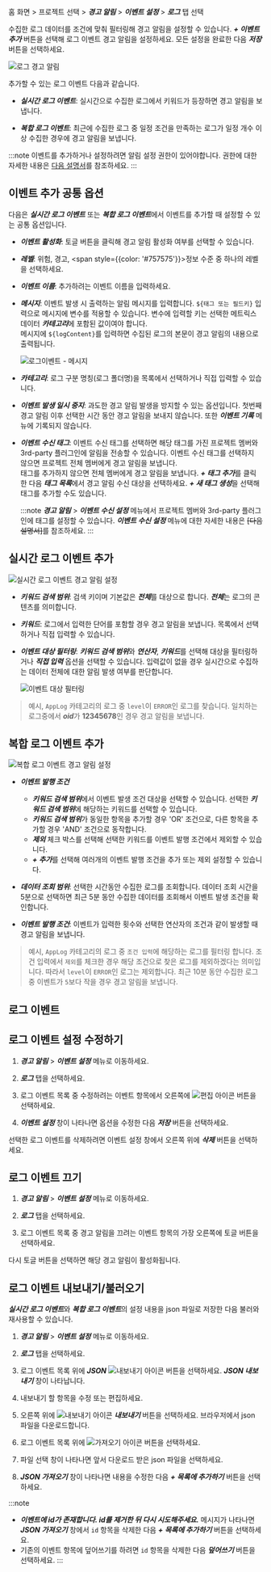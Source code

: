 홈 화면 > 프로젝트 선택 > ***경고 알림*** > ***이벤트 설정*** > ***로그*** 탭 선택

수집한 로그 데이터를 조건에 맞춰 필터링해 경고 알림을 설정할 수 있습니다. ***+ 이벤트 추가*** 버튼을 선택해 로그 이벤트 경고 알림을 설정하세요. 모든 설정을 완료한 다음 ***저장*** 버튼을 선택하세요.

![로그 경고 알림](/img/set-event-log-main.png)

추가할 수 있는 로그 이벤트 다음과 같습니다.

* ***실시간 로그 이벤트***: 실시간으로 수집한 로그에서 키워드가 등장하면 경고 알림을 보냅니다.

* ***복합 로그 이벤트***: 최근에 수집한 로그 중 일정 조건을 만족하는 로그가 일정 개수 이상 수집한 경우에 경고 알림을 보냅니다.

:::note
이벤트를 추가하거나 설정하려면 알림 설정 권한이 있어야합니다. 권한에 대한 자세한 내용은 [다음 설명서](project/project-structure)를 참조하세요.
:::

## 이벤트 추가 공통 옵션

다음은 ***실시간 로그 이벤트*** 또는 ***복합 로그 이벤트***에서 이벤트를 추가할 때 설정할 수 있는 공통 옵션입니다.

* ***이벤트 활성화***: 토글 버튼을 클릭해 경고 알림 활성화 여부를 선택할 수 있습니다.

* ***레벨***: <span class='vslow'>위험</span>, <span class='slow'>경고</span>, <span style={{color: '#757575'}}>정보</span> 수준 중 하나의 레벨을 선택하세요.

* ***이벤트 이름***: 추가하려는 이벤트 이름을 입력하세요.

* ***메시지***: 이벤트 발생 시 출력하는 알림 메시지를 입력합니다. `${태그 또는 필드키}` 입력으로 메시지에 변수를 적용할 수 있습니다. 변수에 입력할 키는 선택한 메트릭스 데이터 ***카테고리***에 포함된 값이여야 합니다.<br/>
  메시지에 `${logContent}`를 입력하면 수집된 로그의 본문이 경고 알림의 내용으로 출력됩니다.

  ![로그이벤트 - 메시지](/img/set-event-log-message.png)

* ***카테고리***: 로그 구분 명칭(로그 폴더명)을 목록에서 선택하거나 직접 입력할 수 있습니다.

* ***이벤트 발생 일시 중지***: 과도한 경고 알림 발생을 방지할 수 있는 옵션입니다. 첫번째 경고 알림 이후 선택한 시간 동안 경고 알림을 보내지 않습니다. 또한 ***이벤트 기록*** 메뉴에 기록되지 않습니다.

* ***이벤트 수신 태그***: 이벤트 수신 태그를 선택하면 해당 태그를 가진 프로젝트 멤버와 3rd-party 플러그인에 알림을 전송할 수 있습니다. 이벤트 수신 태그를 선택하지 않으면 프로젝트 전체 멤버에게 경고 알림을 보냅니다.<br/>태그를 추가하지 않으면 전체 멤버에게 경고 알림을 보냅니다. ***+ 태그 추가***를 클릭한 다음 ***태그 목록***에서 경고 알림 수신 대상을 선택하세요. ***+ 새 태그 생성***을 선택해 태그를 추가할 수도 있습니다.

  :::note
  ***경고 알림*** > ***이벤트 수신 설정*** 메뉴에서 프로젝트 멤버와 3rd-party 플러그인에 태그를 설정할 수 있습니다. ***이벤트 수신 설정*** 메뉴에 대한 자세한 내용은 ~~[다음 설명서]~~를 참조하세요.
  :::

## 실시간 로그 이벤트 추가

![실시간 로그 이벤트 경고 알림 설정](/img/set-event-log.png)

* ***키워드 검색 범위***: 검색 키이며 기본값은 ***전체***를 대상으로 합니다. ***전체***는 로그의 콘텐츠를 의미합니다.

* ***키워드***: 로그에서 입력한 단어를 포함할 경우 경고 알림을 보냅니다. 목록에서 선택하거나 직접 입력할 수 있습니다.

* ***이벤트 대상 필터링***: ***키워드 검색 범위***와 ***연산자***, ***키워드***를 선택해 대상을 필터링하거나 ***직접 입력*** 옵션을 선택할 수 있습니다. 입력값이 없을 경우 실시간으로 수집하는 데이터 전체에 대한 알림 발생 여부를 판단합니다.

  ![이벤트 대상 필터링](/img/set-event-log-filter.png)

> 예시, `AppLog` 카테고리의 로그 중 `level`이 `ERROR`인 로그를 찾습니다. 일치하는 로그중에서  ***oid***가 **12345678**인 경우 경고 알림을 보냅니다.

## 복합 로그 이벤트 추가

![복합 로그 이벤트 경고 알림 설정](/img/set-event-complex-log.png)

* ***이벤트 발행 조건***
  * ***키워드 검색 범위***에서 이벤트 발생 조건 대상을 선택할 수 있습니다. 선택한 ***키워드 검색 범위***에 해당하는 키워드를 선택할 수 있습니다.
  * ***키워드 검색 범위***가 동일한 항목을 추가할 경우 'OR' 조건으로, 다른 항목을 추가할 경우 'AND' 조건으로 동작합니다. 
  * ***제외*** 체크 박스를 선택해 선택한 키워드를 이벤트 발행 조건에서 제외할 수 있습니다.
  * ***+ 추가***를 선택해 여러개의 이벤트 발행 조건을 추가 또는 제외 설정할 수 있습니다.

* ***데이터 조회 범위***: 선택한 시간동안 수집한 로그를 조회합니다. 데이터 조회 시간을 5분으로 선택하면 최근 5분 동안 수집한 데이터를 조회해서 이벤트 발생 조건을 확인합니다.

* ***이벤트 발행 조건***: 이벤트가 입력한 횟수와 선택한 연산자의 조건과 같이 발생할 때 경고 알림을 보냅니다.

> 예시, `AppLog` 카테고리의 로그 중 `조건 입력`에 해당하는 로그를 필터링 합니다. 조건 입력에서 `제외`를 체크한 경우 해당 조건으로 찾은 로그를 제외하겠다는 의미입니다. 따라서 `level`이 `ERROR`인 로그는 제외합니다. 최근 10분 동안 수집한 로그 중 이벤트가 `5`보다 작을 경우 경고 알림을 보냅니다.

## 로그 이벤트

## 로그 이벤트 설정 수정하기

1. ***경고 알림*** > ***이벤트 설정*** 메뉴로 이동하세요.

1. ***로그*** 탭을 선택하세요.

1. 로그 이벤트 목록 중 수정하려는 이벤트 항목에서 오른쪽에 ![편집 아이콘](/img/ico-edit.svg) 버튼을 선택하세요.

1. ***이벤트 설정*** 창이 나타나면 옵션을 수정한 다음 ***저장*** 버튼을 선택하세요.

선택한 로그 이벤트를 삭제하려면 이벤트 설정 창에서 오른쪽 위에 ***삭제*** 버튼을 선택하세요.

## 로그 이벤트 끄기

1. ***경고 알림*** > ***이벤트 설정*** 메뉴로 이동하세요.

1. ***로그*** 탭을 선택하세요.

1. 로그 이벤트 목록 중 경고 알림을 끄려는 이벤트 항목의 가장 오른쪽에 토글 버튼을 선택하세요. 

다시 토글 버튼을 선택하면 해당 경고 알림이 활성화됩니다.

## 로그 이벤트 내보내기/불러오기

***실시간 로그 이벤트***와 ***복합 로그 이벤트***의 설정 내용을 json 파일로 저장한 다음 불러와 재사용할 수 있습니다.

1. ***경고 알림*** > ***이벤트 설정*** 메뉴로 이동하세요.

1. ***로그*** 탭을 선택하세요.

1. 로그 이벤트 목록 위에 ***JSON*** ![내보내기 아이콘](/img/ico-export.svg) 버튼을 선택하세요. ***JSON 내보내기*** 창이 나타납니다.

1. 내보내기 할 항목을 수정 또는 편집하세요.

1. 오른쪽 위에 ![내보내기 아이콘](/img/ico-export.svg) ***내보내기*** 버튼을 선택하세요. 브라우저에서 json 파일을 다운로드합니다.

1. 로그 이벤트 목록 위에 ![가져오기 아이콘](/img/ico-import.svg) 버튼을 선택하세요.

1. 파일 선택 창이 나타나면 앞서 다운로드 받은 json 파일을 선택하세요.

1. ***JSON 가져오기*** 창이 나타나면 내용을 수정한 다음 ***+ 목록에 추가하기*** 버튼을 선택하세요.

:::note
* ***이벤트에 id가 존재합니다. id를 제거한 뒤 다시 시도해주세요.*** 메시지가 나타나면 ***JSON 가져오기*** 창에서 `id` 항목을 삭제한 다음 ***+ 목록에 추가하기*** 버튼을 선택하세요.
* 기존의 이벤트 항목에 덮어쓰기를 하려면 `id` 항목을 삭제한 다음 ***덮어쓰기*** 버튼을 선택하세요.
:::